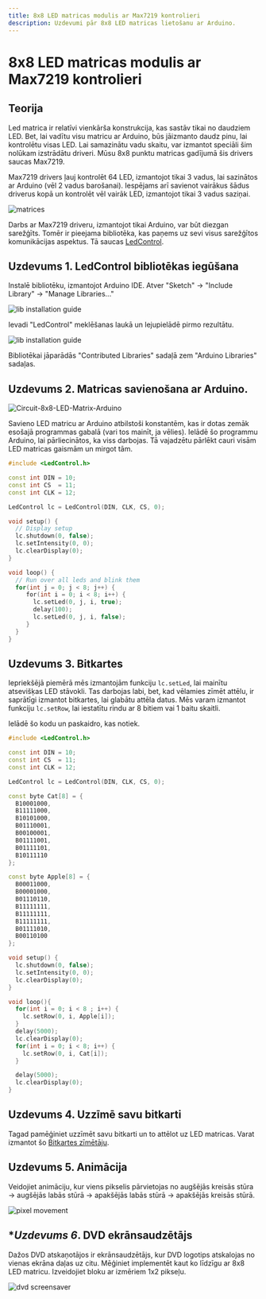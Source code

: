 ---
title: 8x8 LED matricas modulis ar Max7219 kontrolieri
description: Uzdevumi pār 8x8 LED matricas lietošanu ar Arduino.
---
# 8x8 LED matricas modulis ar Max7219 kontrolieri
  
## Teorija

Led matrica ir relatīvi vienkārša konstrukcija, kas sastāv tikai no daudziem LED. Bet, lai vadītu visu matricu ar Arduino, būs jāizmanto daudz pinu, lai kontrolētu visas LED. Lai samazinātu vadu skaitu, var izmantot speciāli šim nolūkam izstrādātu driveri. Mūsu 8x8 punktu matricas gadījumā šis drivers saucas Max7219.

Max7219 drivers  ļauj kontrolēt 64 LED, izmantojot tikai 3 vadus, lai sazinātos ar Arduino (vēl 2 vadus barošanai). Iespējams arī savienot vairākus šādus driverus kopā un kontrolēt vēl vairāk LED, izmantojot tikai 3 vadus saziņai.

![matrices](/images/matrices.png)

Darbs ar Max7219 driveru, izmantojot tikai Arduino, var būt diezgan sarežģīts. Tomēr ir pieejama bibliotēka, kas paņems uz sevi visus sarežģītos komunikācijas aspektus. Tā saucas [LedControl](https://github.com/wayoda/LedControl).

## Uzdevums 1. LedControl bibliotēkas iegūšana

Instalē bibliotēku, izmantojot Arduino IDE. Atver "Sketch" -> "Include Library" -> "Manage Libraries..."

![lib installation guide](/images/lib-install.png)

Ievadi "LedControl" meklēšanas laukā un lejupielādē pirmo rezultātu.

![lib installation guide](/images/lib-manager.png)

Bibliotēkai jāparādās "Contributed Libraries" sadaļā zem "Arduino Libraries" sadaļas.

## Uzdevums 2. Matricas savienošana ar Arduino.

![Circuit-8x8-LED-Matrix-Arduino](/images/matrix-pinout.webp)

Savieno LED matricu ar Arduino atbilstoši konstantēm, kas ir dotas zemāk esošajā programmas gabalā (vari tos mainīt, ja vēlies). Ielādē šo programmu Arduino, lai pārliecinātos, ka viss darbojas. Tā vajadzētu pārlēkt cauri visām LED matricas gaismām un mirgot tām.

```cpp
#include <LedControl.h>

const int DIN = 10;
const int CS  = 11;
const int CLK = 12;

LedControl lc = LedControl(DIN, CLK, CS, 0);

void setup() {
  // Display setup
  lc.shutdown(0, false);
  lc.setIntensity(0, 0);
  lc.clearDisplay(0);
}

void loop() {
  // Run over all leds and blink them
  for(int j = 0; j < 8; j++) {
     for(int i = 0; i < 8; i++) {
       lc.setLed(0, j, i, true);
       delay(100);
       lc.setLed(0, j, i, false);
     }
  }
}
```

## Uzdevums 3. Bitkartes

Iepriekšējā piemērā mēs izmantojām funkciju `lc.setLed`, lai mainītu atsevišķas LED stāvokli. Tas darbojas labi, bet, kad vēlamies zīmēt attēlu, ir saprātīgi izmantot bitkartes, lai glabātu attēla datus. Mēs varam izmantot funkciju `lc.setRow`, lai iestatītu rindu ar 8 bitiem vai 1 baitu skaitli.

Ielādē šo kodu un paskaidro, kas notiek.

```cpp
#include <LedControl.h>

const int DIN = 10;
const int CS  = 11;
const int CLK = 12;

LedControl lc = LedControl(DIN, CLK, CS, 0);

const byte Cat[8] = {
  B10001000,
  B11111000,
  B10101000,
  B01110001,
  B00100001,
  B01111001,
  B01111101,
  B10111110
};

const byte Apple[8] = {
  B00011000,
  B00001000,
  B01110110,
  B11111111,
  B11111111,
  B11111111,
  B01111010,
  B00110100
};

void setup() {
  lc.shutdown(0, false);
  lc.setIntensity(0, 0);
  lc.clearDisplay(0);
}

void loop(){
  for(int i = 0; i < 8 ; i++) {
    lc.setRow(0, i, Apple[i]);
  }
  delay(5000);
  lc.clearDisplay(0);
  for(int i = 0; i < 8; i++) {
    lc.setRow(0, i, Cat[i]);
  }

  delay(5000);
  lc.clearDisplay(0);
}
```

## Uzdevums 4. Uzzīmē savu bitkarti

Tagad pamēģiniet uzzīmēt savu bitkarti un to attēlot uz LED matricas. Varat izmantot šo [Bitkartes zīmētāju](/lv/tools/bitmapDrawer).

## Uzdevums 5. Animācija

Veidojiet animāciju, kur viens pikselis pārvietojas no augšējās kreisās stūra -> augšējās labās stūrā -> apakšējās labās stūrā -> apakšējās kreisās stūrā.

![pixel movement](/images/matrix-animation.png)

## **Uzdevums 6*. DVD ekrānsaudzētājs

Dažos DVD atskaņotājos ir ekrānsaudzētājs, kur DVD logotips atskalojas no vienas ekrāna daļas uz citu. Mēģiniet implementēt kaut ko līdzīgu ar 8x8 LED matricu. Izveidojiet bloku ar izmēriem 1x2 pikseļu.

![dvd screensaver](https://media3.giphy.com/media/v1.Y2lkPTc5MGI3NjExM3diaXRkYzZ6ODZjOTcwOWl0YmNnajZhOXBybXB4MWRrbjk4dWl6cyZlcD12MV9pbnRlcm5hbF9naWZfYnlfaWQmY3Q9Zw/jqwzq0LoZOfLqqJZ0b/giphy.gif)